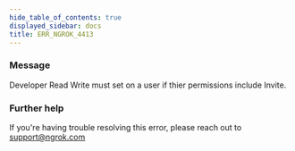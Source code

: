 ```yaml
---
hide_table_of_contents: true
displayed_sidebar: docs
title: ERR_NGROK_4413
---
```


### Message

Developer Read Write must set on a user if thier permissions include Invite.

### Further help

If you're having trouble resolving this error, please reach out to [support@ngrok.com](mailto:support@ngrok.com?subject=Help%20with%20ERR_NGROK_4413)
